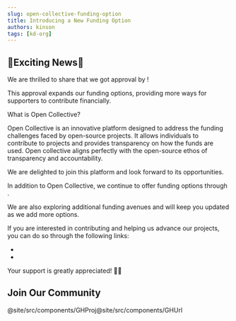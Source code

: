```yaml
---
slug: open-collective-funding-option
title: Introducing a New Funding Option
authors: kinson
tags: [kd-org]
---
```



## 🎉Exciting News🎉

We are thrilled to share that we got approval by <URL link='opencollective.com' text="Open Collective"/>!

This approval expands our funding options, providing more ways for supporters to contribute financially.

What is Open Collective?

Open Collective is an innovative platform designed to address the funding challenges faced by open-source projects.
It allows individuals to contribute to projects and provides transparency on how the funds are used.
Open collective aligns perfectly with the open-source ethos of transparency and accountability.

We are delighted to join this platform and look forward to its opportunities.

In addition to Open Collective, we continue to offer funding options through <URL link="github.com/sponsors" text="GitHub Sponsors"/>.

We are also exploring additional funding avenues and will keep you updated as we add more options.

If you are interested in contributing and helping us advance our projects, you can do so through the following links:
- <URL link="https://github.com/sponsors/KinsonDigital" text="Sponsor us on GitHub Sponsors"/>
- <URL link="opencollective.com/kinsondigital" text="Sponsor us on Open Collective"/>

Your support is greatly appreciated!  🙏🏻

## <span class="color-section">Join Our Community</span>

<JoinComm />@site/src/components/GHProj@site/src/components/GHUrl
